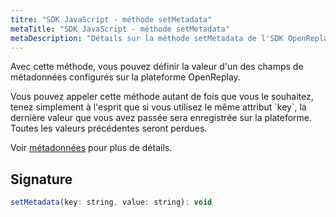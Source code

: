 ```yaml
---
titre: "SDK JavaScript - méthode setMetadata"
metaTitle: "SDK JavaScript - méthode setMetadata"
metaDescription: "Détails sur la méthode setMetadata de l'SDK OpenReplay"
---
```


Avec cette méthode, vous pouvez définir la valeur d'un des champs de métadonnées configurés sur la plateforme OpenReplay.

<Aside type="note">
Vous pouvez appeler cette méthode autant de fois que vous le souhaitez, tenez simplement à l'esprit que si vous utilisez le même attribut `key`, la dernière valeur que vous avez passée sera enregistrée sur la plateforme.
Toutes les valeurs précédentes seront perdues.
</Aside>

Voir [métadonnées](/installation/metadata) pour plus de détails.

## Signature

```js
setMetadata(key: string, value: string): void
```

